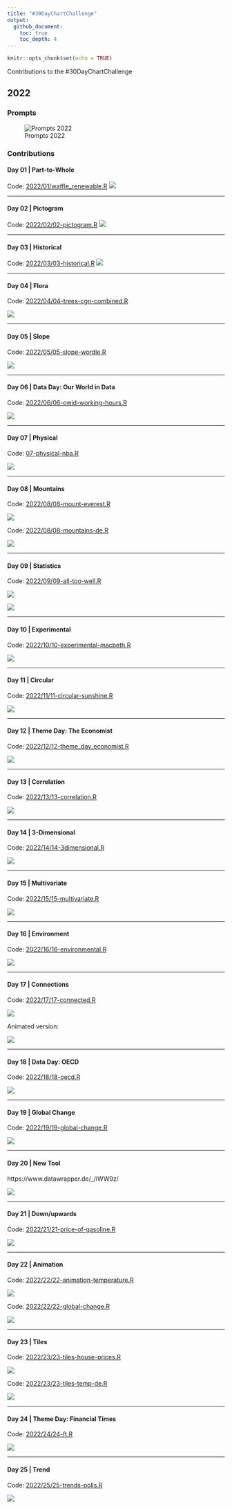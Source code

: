 ```yaml
---
title: "#30DayChartChallenge"
output: 
  github_document:
    toc: true
    toc_depth: 4
---
```


```r
knitr::opts_chunk$set(echo = TRUE)
```

Contributions to the #30DayChartChallenge

## 2022

### Prompts

![Prompts 2022](https://pbs.twimg.com/media/FOEPn_hXsAgct7P?format=jpg)

### Contributions

#### Day 01 | Part-to-Whole

Code: [2022/01/waffle_renewable.R](2022/01/waffle_renewable.R)
![](2022/01/01-waffle-renewable.png)

---

#### Day 02 | Pictogram

Code: [2022/02/02-pictogram.R](2022/02/02-pictogram.R)
![](2022/02/saarland-pictogram-edited-en.png)

---

#### Day 03 | Historical

Code: [2022/03/03-historical.R](2022/03/03-historical.R)
![](2022/03/03-historical-wframe.png)

---

#### Day 04 | Flora

Code: [2022/04/04-trees-cgn-combined.R](2022/04/04-trees-cgn-combined.R)

![](2022/04/04-trees-combined.png)

---

#### Day 05 | Slope

Code: [2022/05/05-slope-wordle.R](2022/05/05-slope-wordle.R)

![](2022/05/05-slope-wordle.png)


---

#### Day 06 | Data Day: Our World in Data

Code: [2022/06/06-owid-working-hours.R](2022/06/06-owid-working-hours.R)

![](2022/06/06-owid-slope.png)

---

#### Day 07 | Physical

Code: [07-physical-nba.R](07-physical-nba.R)

![](2022/07/07-physical-nba-height-weight.png)

---

#### Day 08 | Mountains

Code: [2022/08/08-mount-everest.R](2022/08/08-mount-everest.R)

![](2022/08/08-mount-everest.png)

Code: [2022/08/08-mountains-de.R](2022/08/08-mountains-de.R)

![](2022/08/08-mountains-de.png)

---

#### Day 09 | Statistics

Code: [2022/09/09-all-too-well.R](2022/09/09-all-too-well.R)

![](2022/09/09-all-too-well.png)

![](2022/09/09-all-too-well-dist.png)


---

#### Day 10 | Experimental

Code: [2022/10/10-experimental-macbeth.R](2022/10/10-experimental-macbeth.R)

![](2022/10/10-experimental-macbeth.png)

---

#### Day 11 | Circular

Code: [2022/11/11-circular-sunshine.R](2022/11/11-circular-sunshine.R)

![](2022/11/11-circular-sushine-cgn-intervals2.png)

---

#### Day 12 | Theme Day: The Economist

Code: [2022/12/12-theme_day_economist.R](2022/12/12-theme_day_economist.R)

![](2022/12/12-economist_gdpercap.png)

---

#### Day 13 | Correlation

Code: [2022/13/13-correlation.R](2022/13/13-correlation.R)

![](2022/13/13-correlation.png)

---

#### Day 14 | 3-Dimensional

Code: [2022/14/14-3dimensional.R](2022/14/14-3dimensional.R)

![](2022/14/14-3dimensional-fixed-x.png)

---

#### Day 15 | Multivariate

Code: [2022/15/15-multivariate.R](2022/15/15-multivariate.R.R)

![](2022/15/15-parallel-coordinates.png)

---

#### Day 16 | Environment

Code: [2022/16/16-environmental.R](2022/16/16-environmental.R)

![](2022/16/16-environmental.png)

---

#### Day 17 | Connections

Code: [2022/17/17-connected.R](2022/17/17-connected.R)

![](2022/17/17-connected-messi-ronaldo.png)

Animated version:

![](2022/17/17-connected-2.gif)

---

#### Day 18 | Data Day: OECD

Code: [2022/18/18-oecd.R](2022/18/18-oecd.R)

![](2022/18/18-oecd-air-pollution.png)

---

#### Day 19 | Global Change

Code: [2022/19/19-global-change.R](2022/19/19-global-change.R)

![](2022/19/19-global-change.gif)

---

#### Day 20 | New Tool

https://www.datawrapper.de/_/iWW9z/

![](2022/20/number-of-contributions-to-30daychartchallenge-on-twitter.png)

---

#### Day 21 | Down/upwards

Code: [2022/21/21-price-of-gasoline.R](2022/21/21-price-of-gasoline.R)

![](2022/21/21-price-of-gasoline.png)

---

#### Day 22 | Animation

Code: [2022/22/22-animation-temperature.R](2022/22/22-animation-temperature.R)

![](2022/22/22-temperature-de.gif)

Code: [2022/22/22-global-change.R](2022/22/22-global-change.R)

![](2022/22/22-global-change.gif)

---

#### Day 23 | Tiles

Code: [2022/23/23-tiles-house-prices.R](2022/23/23-tiles-house-prices.R)

![](2022/23/23-titles-europe-housing-prices.png)

Code: [2022/23/23-tiles-temp-de.R](2022/23/23-tiles-temp-de.R)

![](2022/23/23-tiles-temp-de.png)

---

#### Day 24 | Theme Day: Financial Times

Code: [2022/24/24-ft.R](2022/24/24-ft.R)

![](2022/24/24-ft.png)

---

#### Day 25 | Trend

Code: [2022/25/25-trends-polls.R](2022/25/25-trends-polls.R)

![](2022/25/25-all-parties.png)






